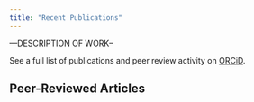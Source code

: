 ```yaml
---
title: "Recent Publications"
---
```


---DESCRIPTION OF WORK--

See a full list of publications and peer review activity on [ORCiD](https://orcid.org/0000-0002-5423-8845).

## Peer-Reviewed Articles

